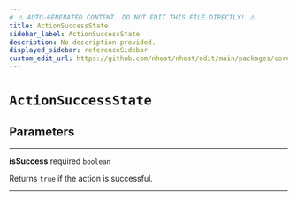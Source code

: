 ```yaml
---
# ⚠️ AUTO-GENERATED CONTENT. DO NOT EDIT THIS FILE DIRECTLY! ⚠️
title: ActionSuccessState
sidebar_label: ActionSuccessState
description: No description provided.
displayed_sidebar: referenceSidebar
custom_edit_url: https://github.com/nhost/nhost/edit/main/packages/core/src/promises/types.ts#L21
---
```


# `ActionSuccessState`

## Parameters

---

**<span className="parameter-name">isSuccess</span>** <span className="optional-status">required</span> `boolean`

Returns `true` if the action is successful.

---
